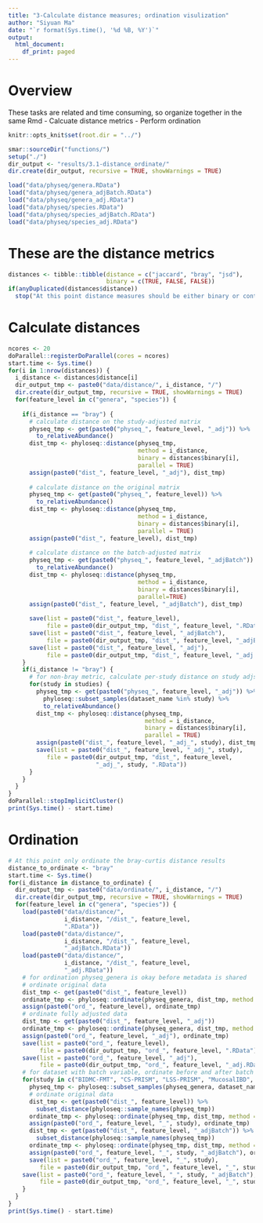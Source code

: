 ```yaml
---
title: "3-Calculate distance measures; ordination visulization"
author: "Siyuan Ma"
date: "`r format(Sys.time(), '%d %B, %Y')`"
output:
  html_document:
    df_print: paged
---
```

# Overview
These tasks are related and time consuming, so organize together in the same Rmd
- Calcuate distance metrics
- Perform ordination

```r
knitr::opts_knit$set(root.dir = "../")
```

```r
smar::sourceDir("functions/")
setup("./")
dir_output <- "results/3.1-distance_ordinate/"
dir.create(dir_output, recursive = TRUE, showWarnings = TRUE)
```

```r
load("data/physeq/genera.RData")
load("data/physeq/genera_adjBatch.RData")
load("data/physeq/genera_adj.RData")
load("data/physeq/species.RData")
load("data/physeq/species_adjBatch.RData")
load("data/physeq/species_adj.RData")
```

# These are the distance metrics 

```r
distances <- tibble::tibble(distance = c("jaccard", "bray", "jsd"),
                            binary = c(TRUE, FALSE, FALSE))
if(anyDuplicated(distances$distance))
  stop("At this point distance measures should be either binary or continuous!")
```

# Calculate distances

```r
ncores <- 20
doParallel::registerDoParallel(cores = ncores)
start.time <- Sys.time()
for(i in 1:nrow(distances)) {
  i_distance <- distances$distance[i]
  dir_output_tmp <- paste0("data/distance/", i_distance, "/")
  dir.create(dir_output_tmp, recursive = TRUE, showWarnings = TRUE)
  for(feature_level in c("genera", "species")) {
    
    if(i_distance == "bray") {
      # calculate distance on the study-adjusted matrix
      physeq_tmp <- get(paste0("physeq_", feature_level, "_adj")) %>% 
        to_relativeAbundance()
      dist_tmp <- phyloseq::distance(physeq_tmp, 
                                     method = i_distance,
                                     binary = distances$binary[i],
                                     parallel = TRUE)
      assign(paste0("dist_", feature_level, "_adj"), dist_tmp)
      
      # calculate distance on the original matrix
      physeq_tmp <- get(paste0("physeq_", feature_level)) %>% 
        to_relativeAbundance()
      dist_tmp <- phyloseq::distance(physeq_tmp, 
                                     method = i_distance,
                                     binary = distances$binary[i],
                                     parallel = TRUE)
      assign(paste0("dist_", feature_level), dist_tmp)
      
      # calculate distance on the batch-adjusted matrix
      physeq_tmp <- get(paste0("physeq_", feature_level, "_adjBatch")) %>% 
        to_relativeAbundance()
      dist_tmp <- phyloseq::distance(physeq_tmp, 
                                     method = i_distance,
                                     binary = distances$binary[i],
                                     parallel=TRUE)
      assign(paste0("dist_", feature_level, "_adjBatch"), dist_tmp)
      
      save(list = paste0("dist_", feature_level),
           file = paste0(dir_output_tmp, "dist_", feature_level, ".RData"))
      save(list = paste0("dist_", feature_level, "_adjBatch"),
           file = paste0(dir_output_tmp, "dist_", feature_level, "_adjBatch.RData"))
      save(list = paste0("dist_", feature_level, "_adj"),
           file = paste0(dir_output_tmp, "dist_", feature_level, "_adj.RData"))
    }
    if(i_distance != "bray") {
      # for non-bray metric, calculate per-study distance on study adjsuted data
      for(study in studies) {
        physeq_tmp <- get(paste0("physeq_", feature_level, "_adj")) %>% 
          phyloseq::subset_samples(dataset_name %in% study) %>%
          to_relativeAbundance()
        dist_tmp <- phyloseq::distance(physeq_tmp, 
                                       method = i_distance,
                                       binary = distances$binary[i],
                                       parallel = TRUE)
        assign(paste0("dist_", feature_level, "_adj_", study), dist_tmp)
        save(list = paste0("dist_", feature_level, "_adj_", study),
           file = paste0(dir_output_tmp, "dist_", feature_level, 
                         "_adj_", study, ".RData"))
      }
    }
  }
}
doParallel::stopImplicitCluster()
print(Sys.time() - start.time)
```

# Ordination

```r
# At this point only ordinate the bray-curtis distance results
distance_to_ordinate <- "bray"
start.time <- Sys.time()
for(i_distance in distance_to_ordinate) {
  dir_output_tmp <- paste0("data/ordinate/", i_distance, "/")
  dir.create(dir_output_tmp, recursive = TRUE, showWarnings = TRUE)
  for(feature_level in c("genera", "species")) {
    load(paste0("data/distance/", 
                i_distance, "/dist_", feature_level,
                ".RData"))
    load(paste0("data/distance/", 
                i_distance, "/dist_", feature_level,
                "_adjBatch.RData"))
    load(paste0("data/distance/", 
                i_distance, "/dist_", feature_level,
                "_adj.RData"))
    # for ordination physeq_genera is okay before metadata is shared
    # ordinate original data
    dist_tmp <- get(paste0("dist_", feature_level))
    ordinate_tmp <- phyloseq::ordinate(physeq_genera, dist_tmp, method = "MDS")
    assign(paste0("ord_", feature_level), ordinate_tmp)
    # ordinate fully adjusted data
    dist_tmp <- get(paste0("dist_", feature_level, "_adj"))
    ordinate_tmp <- phyloseq::ordinate(physeq_genera, dist_tmp, method = "MDS")
    assign(paste0("ord_", feature_level, "_adj"), ordinate_tmp)
    save(list = paste0("ord_", feature_level), 
         file = paste0(dir_output_tmp, "ord_", feature_level, ".RData"))
    save(list = paste0("ord_", feature_level, "_adj"), 
         file = paste0(dir_output_tmp, "ord_", feature_level, "_adj.RData"))
    # for dataset with batch variable, ordinate before and after batch adjustment
    for(study in c("BIDMC-FMT", "CS-PRISM", "LSS-PRISM", "MucosalIBD", "RISK")) {
      physeq_tmp <- phyloseq::subset_samples(physeq_genera, dataset_name %in% study)
      # ordinate original data
      dist_tmp <- get(paste0("dist_", feature_level)) %>% 
        subset_distance(phyloseq::sample_names(physeq_tmp))
      ordinate_tmp <- phyloseq::ordinate(physeq_tmp, dist_tmp, method = "MDS")
      assign(paste0("ord_", feature_level, "_", study), ordinate_tmp)
      dist_tmp <- get(paste0("dist_", feature_level, "_adjBatch")) %>% 
        subset_distance(phyloseq::sample_names(physeq_tmp))
      ordinate_tmp <- phyloseq::ordinate(physeq_tmp, dist_tmp, method = "MDS")
      assign(paste0("ord_", feature_level, "_", study, "_adjBatch"), ordinate_tmp)
      save(list = paste0("ord_", feature_level, "_", study), 
         file = paste0(dir_output_tmp, "ord_", feature_level, "_", study, ".RData"))
    save(list = paste0("ord_", feature_level, "_", study, "_adjBatch"), 
         file = paste0(dir_output_tmp, "ord_", feature_level, "_", study, "_adjBatch.RData"))
    }
  }
}
print(Sys.time() - start.time)


```
